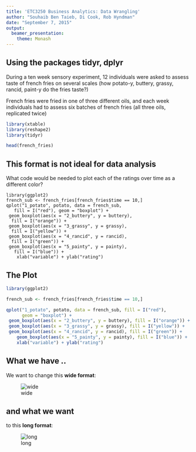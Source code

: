 ```yaml
---
title: 'ETC3250 Business Analytics: Data Wrangling'
author: "Souhaib Ben Taieb, Di Cook, Rob Hyndman"
date: "September 7, 2015"
output:
  beamer_presentation: 
    theme: Monash
---
```


## Using the packages tidyr, dplyr

During a ten week sensory experiment, 12 individuals were asked to assess taste of french fries on several scales (how potato-y, buttery, grassy, rancid, paint-y do the fries taste?)

French fries were fried in one of three different oils, and each week individuals had to assess six batches of french fries (all three oils, replicated twice)

```r
library(xtable)
library(reshape2)
library(tidyr)

head(french_fries)
```

## This format is not ideal for data analysis

What code would be needed to plot each of the ratings over time as a different color?

```
library(ggplot2)
french_sub <- french_fries[french_fries$time == 10,]
qplot("1_potato", potato, data = french_sub, 
   fill = I("red"), geom = "boxplot") +
 geom_boxplot(aes(x = "2_buttery", y = buttery), 
  fill = I("orange")) +
 geom_boxplot(aes(x = "3_grassy", y = grassy), 
  fill = I("yellow")) +
 geom_boxplot(aes(x = "4_rancid", y = rancid), 
  fill = I("green")) +
 geom_boxplot(aes(x = "5_painty", y = painty), 
   fill = I("blue")) +
    xlab("variable") + ylab("rating")
```

## The Plot

```r
library(ggplot2)

french_sub <- french_fries[french_fries$time == 10,]

qplot("1_potato", potato, data = french_sub, fill = I("red"), 
      geom = "boxplot") +
 geom_boxplot(aes(x = "2_buttery", y = buttery), fill = I("orange")) +
 geom_boxplot(aes(x = "3_grassy", y = grassy), fill = I("yellow")) +
 geom_boxplot(aes(x = "4_rancid", y = rancid), fill = I("green")) +
    geom_boxplot(aes(x = "5_painty", y = painty), fill = I("blue")) +
    xlab("variable") + ylab("rating")
```

## What we have ..

We want to change this **wide format**:

![wide](../figures/tableoverview.png)

## and what we want

to this **long format**:

![long](../figures/tablelong.png)

